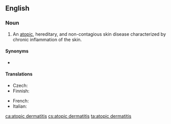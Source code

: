==English==
{{wikipedia}}

===Noun===
{{en-noun|head=[[atopic]] [[dermatitis]]|?}}

# {{lb|en|pathology}} An [[atopic]], hereditary, and non-contagious skin disease characterized by chronic inflammation of the skin.

====Synonyms====
* {{l|en|atopic eczema}}

====Translations====
{{trans-top|skin disease}}
* Czech: {{t+|cs|atopický ekzém|m}}
* Finnish: {{t|fi|atooppinen ekseema}}
{{trans-mid}}
* French: {{t|fr|dermatite atopique|f}}
* Italian: {{t|it|dermatite atopica|f}}
{{trans-bottom}}

[[ca:atopic dermatitis]]
[[cs:atopic dermatitis]]
[[ta:atopic dermatitis]]